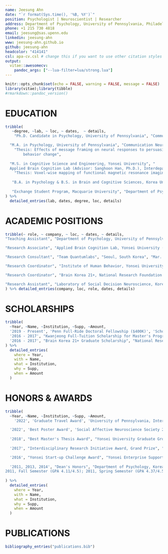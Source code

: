```yaml
---
name: Jeesung Ahn
date: "`r format(Sys.time(), '%B, %Y')`"
position: Psychologist | Neuroscientist | Researcher
address: Department of Psychology, University of Pennsylvania, Philadelphia, PA
phone: +1 215 730 4818
email: jeesung@sas.upenn.edu
linkedin: jeesung-ahn
www: jeesung-ahn.github.io
github: jeesung-ahn
headcolor: "414141"
csl: apa-cv.csl # change this if you want to use other citation styles
output: 
  vitae::awesomecv:
    pandoc_args: ["--lua-filter=lua/strong.lua"] 
---
```


```r
knitr::opts_chunk$set(echo = FALSE, warning = FALSE, message = FALSE)
library(vitae);library(tibble)
#rmarkdown::pandoc_version()
```

# EDUCATION

```r
tribble(
   ~degree, ~lab, ~ loc, ~ dates,  ~ details,
    "Ph.D. Candidate in Psychology, University of Pennsylvania", "Communication Neuroscience Lab (Advisor: Emily Falk, Ph.D.), Department of Psychology", "Aug. 2019 - Present", "Philadelphia, PA",NA, 

  "M.A. in Psychology, University of Pennsylvania", "Communication Neuroscience Laboratory (Advisor: Emily Falk, Ph.D.), Department of Psychology", "Aug. 2019 - Aug. 2021", "Philadelphia, PA", 
    "Thesis: Effects of message framing on neural responses to persuasive message and health
     	behavior change",
  
  "M.S. in Cognitive Science and Engineering, Yonsei University", "
  Applied Brain Cognition Lab (Advisor: Sanghoon Han, Ph.D.), Interdepartmental Cognitive Science Program", "Mar. 2016 - Feb. 2018", "Seoul, South Korea", 
    "Thesis: Voxel-wise mapping of functional magnetic resonance imaging in impression formation (best thesis award)",
  
   "B.A. in Psychology & B.S. in Brain and Cognitive Sciences, Korea University", "Department of Psychology, College of Information and Communications", "Mar. 2011 - Aug. 2015", "Seoul, South Korea", NA,
  
   "Exchange Student Program, Macquarie University", "Department of Psychology", "July, 2013 - Dec. 2013", "Sydney, Australia",  NA
) %>% 
  detailed_entries(lab, dates, degree, loc, details)
```


# ACADEMIC POSITIONS
```r

tribble(~ role, ~ company, ~ loc, ~ dates, ~ details,
"Teaching Assistant", "Department of Psychology, University of Pennsylvania", "Phildelphia,PA", "Jan. 2021 – Dec. 2021", list("Introduction to Experimental Psychology; Spring, 2021, Rebecca Waller, Ph.D.; Fall 2021, Anna Jenkins, Ph.D.","Worked one-on-one with 50+ students to provide mentorship for their study plans", "Created student evaluation tools", "Graded and provided qualitative feedback on student essays"),

"Research Associate", "Applied Brain Cognition Lab, Yonsei University (P.I.: Sanghoon Han, Ph.D.) & Integrated Neurocognitive Functional Imaging Center, Yonsei University Severance Hospital (P.I.: Seung-Koo Lee, M.D., Ph.D.)", "Seoul, South Korea", "April. 2015 – Mar. 2019", list("Designed and directed 7+ end-to-end behavioral and neuroimaging projects, resulting in 3 first-author publications, an award- winning Master’s thesis, and 6 international conference presentation","Provided extensive technical support and mentorship to other researchers in the lab on research project management, neuroimaging analyses, data quality control, and MATLAB scripting"),

"Research Consultant", "Team Quantumlabs", "Seoul, South Korea", "Mar. 2016 – Feb. 2018", list('A start-up company developing a novel neurostimulation device','Conducted A/B tests (psychological/behavioral experiments, neuroimaging experiments, in-depth interviews) to evaluate the usability and efficacy of the product','Presented findings to cross-functional stakeholders (venture capital funders, designers, engineers), leading to an award at Yonsei Start-up Competition and the successful acquisition of 100K USD in funding'),

"Research Coordinator", "Institute of Human Behavior, Yonsei University", "Seoul, South Korea", "Mar 2016 – Aug 2016", list("Managed research funding for all Psychology labs in Yonsei University", "Coordinated Psychology departmental events"),

"Research Coordinator", "Brain Korea 21+, National Research Foundation of Korea", "Seoul, South Korea", "Jun 2017 – Feb 2018", list("Managed research funding for Yonsei Applied Brain Cognition Lab"),

"Research Assistant", "Laboratory of Social Decision Neuroscience, Korea University (Advisor: Hackjin Kim, Ph.D.)", "Seoul, South Korea", "Nov 2014 – April 2015", list("Managed participants for an EEG hyperscanning experiment")
) %>% detailed_entries(company, loc, role, dates, details)

```

# SCHOLARSHIPS
```r
tribble(
  ~Year, ~Name, ~Institution, ~Supp, ~Amount,
  '2019 - Present', 'Penn Full-Ride Doctoral Fellowship ($400K)', 'School of Arts and Sciences, University of Pennsylvania', NA, NA,
  '2016 - 2017', "Kwanjeong Full-Tuition Scholarship for Master's Program ($22K)", "Kwanjeong Educational Foundation (http://en.ikef.or.kr)",NA,NA,
  '2016 - 2017', "Brain Korea 21+ Graduate Scholarship", "National Research Foundation of Korea",NA,NA
) %>%
  detailed_entries(
    where = Year,
    with = Name,
    what = Institution,
    why = Supp,
    when = Amount
  )
```

# HONORS & AWARDS
```r
tribble(
  ~Year, ~Name, ~Institution, ~Supp, ~Amount,
    '2022', 'Graduate Travel Award', 'University of Pennsylvania, International Communication Association Conference 2022 ', NA, NA,

  '2022', 'Best Poster Award', 'Social Affective Neuroscience Society 2022 ', 'Presented findings at an invited talk, titled "Brain responses to gain- and loss-framed messages differ, and interact with baseline physical activity, to predict later behaviors"', NA,
  
  '2018', "Best Master's Thesis Award", "Yonsei University Graduate Group", 'For the thesis titled "Voxel-wise mapping of functional magnetic resonance imaging in impression formation"',NA,
  
  '2017', "Interdisciplinary Research Initiative Award, Grand Prize", "Institute of Convergence Science (ICONS), Yonsei University",'Collaborated with electrical engineers to enhance brain image resolution using deep learning; awarded $5K research funding;',NA,

  '2016', "Yonsei Start-up Challenge Award", "Yonsei Enterprise Support Foundation",'Presented A/B test findings for a novel neurostimulation device developed by a start-up company, Team Quantumlabs; Led to $100K in funding',NA,
  
  '2011, 2013, 2014', "Dean's Honors", "Department of Psychology, Korea University",'For 5 semesters in total; 2014, Fall Semester (GPA 4.25/4.5); 2014, Spring Semester (GPA 4.25/4.5); 2013, Spring Semester (GPA 4.0/4.5)
2011, Fall Semester (GPA 4.11/4.5); 2011, Spring Semester (GPA 4.37/4.5)',NA
  
) %>%
  detailed_entries(
    where = Year,
    with = Name,
    what = Institution,
    why = Supp,
    when = Amount
  )
```

# PUBLICATIONS
```r
bibliography_entries("publications.bib")
```
